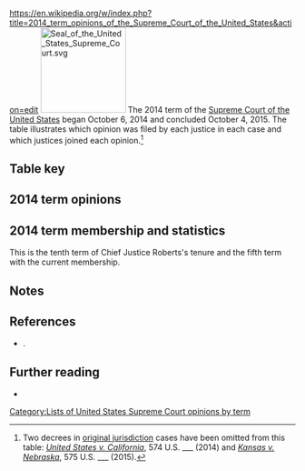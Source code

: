 https://en.wikipedia.org/w/index.php?title=2014_term_opinions_of_the_Supreme_Court_of_the_United_States&action=edit
[[Image:Seal of the United States Supreme Court.svg|150px|right]]
The 2014 term of the [[Supreme Court of the United States]] began October 6, 2014 and concluded October 4, 2015. The table illustrates which opinion was filed by each justice in each case and which justices joined each opinion.<ref>Two decrees in [[original jurisdiction]] cases have been omitted from this table: ''[[United States v. California]]'', 574 U.S. ___ (2014) and ''[[Kansas v. Nebraska]]'', 575 U.S. ___ (2015).</ref>

==Table key==

{{SCOTUStablekey}}

==2014 term opinions==
{{SCOTUS-termlist-start|Roberts|Scalia|Kennedy|Thomas|Ginsburg|Breyer|Alito|Sotomayor|Kagan}}
{{SCOTUS-termlist-entry
  |#=1
  |case=Lopez v. Smith
  |volume=574
  |page=
  |argue-date=
  |decision-date=October 6, 2014
  |justice1-opinion1=joinmajority |justice1-sortcode=J1<!--roberts-->
  |justice2-opinion1=joinmajority |justice2-sortcode=J1<!--scalia-->
  |justice3-opinion1=joinmajority |justice3-sortcode=J1<!--kennedy-->
  |justice4-opinion1=joinmajority |justice4-sortcode=J1<!--thomas-->
  |justice5-opinion1=joinmajority |justice5-sortcode=J1<!--ginsburg-->
  |justice6-opinion1=joinmajority |justice6-sortcode=J1<!--breyer-->
  |justice7-opinion1=joinmajority |justice7-sortcode=J1<!--alito-->
  |justice8-opinion1=joinmajority |justice8-sortcode=J1<!--sotomayor-->
  |justice9-opinion1=joinmajority |justice9-sortcode=J1<!--kagan-->
}}
{{SCOTUS-termlist-entry
  |#=2
  |case=Johnson v. City of Shelby
  |volume=574
  |page=
  |argue-date=
  |decision-date=November 10, 2014
  |justice1-opinion1=joinmajority |justice1-sortcode=J1<!--roberts-->
  |justice2-opinion1=joinmajority |justice2-sortcode=J1<!--scalia-->
  |justice3-opinion1=joinmajority |justice3-sortcode=J1<!--kennedy-->
  |justice4-opinion1=joinmajority |justice4-sortcode=J1<!--thomas-->
  |justice5-opinion1=joinmajority |justice5-sortcode=J1<!--ginsburg-->
  |justice6-opinion1=joinmajority |justice6-sortcode=J1<!--breyer-->
  |justice7-opinion1=joinmajority |justice7-sortcode=J1<!--alito-->
  |justice8-opinion1=joinmajority |justice8-sortcode=J1<!--sotomayor-->
  |justice9-opinion1=joinmajority |justice9-sortcode=J1<!--kagan-->
}}
{{SCOTUS-termlist-entry
  |#=3
  |case=Carroll v. Carman
  |volume=574
  |page=
  |argue-date=
  |decision-date=November 10, 2014
  |justice1-opinion1=joinmajority |justice1-sortcode=J1<!--roberts-->
  |justice2-opinion1=joinmajority |justice2-sortcode=J1<!--scalia-->
  |justice3-opinion1=joinmajority |justice3-sortcode=J1<!--kennedy-->
  |justice4-opinion1=joinmajority |justice4-sortcode=J1<!--thomas-->
  |justice5-opinion1=joinmajority |justice5-sortcode=J1<!--ginsburg-->
  |justice6-opinion1=joinmajority |justice6-sortcode=J1<!--breyer-->
  |justice7-opinion1=joinmajority |justice7-sortcode=J1<!--alito-->
  |justice8-opinion1=joinmajority |justice8-sortcode=J1<!--sotomayor-->
  |justice9-opinion1=joinmajority |justice9-sortcode=J1<!--kagan-->
}}
{{SCOTUS-termlist-entry
  |#=4
  |case=Glebe v. Frost
  |volume=574
  |page=
  |argue-date=
  |decision-date=November 17, 2014
  |justice1-opinion1=joinmajority |justice1-sortcode=J1<!--roberts-->
  |justice2-opinion1=joinmajority |justice2-sortcode=J1<!--scalia-->
  |justice3-opinion1=joinmajority |justice3-sortcode=J1<!--kennedy-->
  |justice4-opinion1=joinmajority |justice4-sortcode=J1<!--thomas-->
  |justice5-opinion1=joinmajority |justice5-sortcode=J1<!--ginsburg-->
  |justice6-opinion1=joinmajority |justice6-sortcode=J1<!--breyer-->
  |justice7-opinion1=joinmajority |justice7-sortcode=J1<!--alito-->
  |justice8-opinion1=joinmajority |justice8-sortcode=J1<!--sotomayor-->
  |justice9-opinion1=joinmajority |justice9-sortcode=J1<!--kagan-->
}}
{{SCOTUS-termlist-entry
  |#=5
  |case=Integrity Staffing Solutions, Inc. v. Busk 
  |volume=574
  |page=
  |argue-date=October 8, 2014
  |decision-date=December 9, 2014
  |justice1-opinion1=joinmajority |justice1-sortcode=J1<!--roberts-->
  |justice2-opinion1=joinmajority |justice2-sortcode=J1<!--scalia-->
  |justice3-opinion1=joinmajority |justice3-sortcode=J1<!--kennedy-->
  |justice4-opinion1=majority |justice4-sortcode=1<!--thomas-->
  |justice5-opinion1=joinmajority |justice5-sortcode=J1<!--ginsburg-->
  |justice6-opinion1=joinmajority |justice6-sortcode=J1<!--breyer-->
  |justice7-opinion1=joinmajority |justice7-sortcode=J1<!--alito-->
  |justice8-opinion1=joinmajority |justice8-opinion2=concurrence |justice8-sortcode=2J1<!--sotomayor-->
  |justice9-opinion1=joinmajority |justice9-opinion2=joinconcurrence |justice9-sortcode=J1J2<!--kagan-->
}}
{{SCOTUS-termlist-entry
  |#=6
  |case=Warger v. Shauers
  |volume=574
  |page=
  |argue-date=October 8, 2014
  |decision-date=December 9, 2014
  |justice1-opinion1=joinmajority |justice1-sortcode=J1<!--roberts-->
  |justice2-opinion1=joinmajority |justice2-sortcode=J1<!--scalia-->
  |justice3-opinion1=joinmajority |justice3-sortcode=J1<!--kennedy-->
  |justice4-opinion1=joinmajority |justice4-sortcode=J1<!--thomas-->
  |justice5-opinion1=joinmajority |justice5-sortcode=J1<!--ginsburg-->
  |justice6-opinion1=joinmajority |justice6-sortcode=J1<!--breyer-->
  |justice7-opinion1=joinmajority |justice7-sortcode=J1<!--alito-->
  |justice8-opinion1=majority |justice8-sortcode=1<!--sotomayor-->
  |justice9-opinion1=joinmajority |justice9-sortcode=J1<!--kagan-->
}}
{{SCOTUS-termlist-entry
  |#=7
  |case=Heien v. North Carolina
  |volume=574
  |page=
  |argue-date=October 6, 2014
  |decision-date=December 15, 2014
  |justice1-opinion1=majority |justice1-sortcode=1<!--roberts-->
  |justice2-opinion1=joinmajority |justice2-sortcode=J1<!--scalia-->
  |justice3-opinion1=joinmajority |justice3-sortcode=J1<!--kennedy-->
  |justice4-opinion1=joinmajority |justice4-sortcode=J1<!--thomas-->
  |justice5-opinion1=joinmajority |justice5-opinion2=joinconcurrence |justice5-sortcode=J1J2<!--ginsburg-->
  |justice6-opinion1=joinmajority |justice6-sortcode=J1<!--breyer-->
  |justice7-opinion1=joinmajority |justice7-sortcode=J1<!--alito-->
  |justice8-opinion1=dissent |justice8-sortcode=4<!--sotomayor-->
  |justice9-opinion1=joinmajority |justice9-opinion2=concurrence |justice9-sortcode=2J1<!--kagan-->
}}
{{SCOTUS-termlist-entry
  |#=8
  |case=Dart Cherokee Basin Operating Co. v. Owens
  |volume=574
  |page=
  |argue-date=October 7, 2014
  |decision-date=December 15, 2014
  |justice1-opinion1=joinmajority |justice1-sortcode=J1<!--roberts-->
  |justice2-opinion1=dissent1 |justice2-sortcode=4<!--scalia-->
  |justice3-opinion1=joindissent1 |justice3-sortcode=J4<!--kennedy-->
  |justice4-opinion1=partjoindissent1 |justice4-opinion2=dissent2 |justice4-sortcode=4J4<!--thomas-->
  |justice5-opinion1=majority |justice5-sortcode=1<!--ginsburg-->
  |justice6-opinion1=joinmajority |justice6-sortcode=J1<!--breyer-->
  |justice7-opinion1=joinmajority |justice7-sortcode=J1<!--alito-->
  |justice8-opinion1=joinmajority |justice8-sortcode=J1<!--sotomayor-->
  |justice9-opinion1=joindissent1 |justice9-sortcode=J4<!--kagan-->
}}
{{SCOTUS-termlist-entry
  |#=9
  |case=Jesinoski v. Countrywide Home Loans, Inc.
  |volume=574
  |page=
  |argue-date=November 4, 2014
  |decision-date=January 13, 2015
  |justice1-opinion1=joinmajority |justice1-sortcode=J1<!--roberts-->
  |justice2-opinion1=majority |justice2-sortcode=1<!--scalia-->
  |justice3-opinion1=joinmajority |justice3-sortcode=J1<!--kennedy-->
  |justice4-opinion1=joinmajority |justice4-sortcode=J1<!--thomas-->
  |justice5-opinion1=joinmajority |justice5-sortcode=J1<!--ginsburg-->
  |justice6-opinion1=joinmajority |justice6-sortcode=J1<!--breyer-->
  |justice7-opinion1=joinmajority |justice7-sortcode=J1<!--alito-->
  |justice8-opinion1=joinmajority |justice8-sortcode=J1<!--sotomayor-->
  |justice9-opinion1=joinmajority |justice9-sortcode=J1<!--kagan-->
}}
{{SCOTUS-termlist-entry
  |#=10
  |case=Whitfield v. United States
  |volume=574
  |page=
  |argue-date=December 2, 2014
  |decision-date=January 13, 2015
  |justice1-opinion1=joinmajority |justice1-sortcode=J1<!--roberts-->
  |justice2-opinion1=majority |justice2-sortcode=1<!--scalia-->
  |justice3-opinion1=joinmajority |justice3-sortcode=J1<!--kennedy-->
  |justice4-opinion1=joinmajority |justice4-sortcode=J1<!--thomas-->
  |justice5-opinion1=joinmajority |justice5-sortcode=J1<!--ginsburg-->
  |justice6-opinion1=joinmajority |justice6-sortcode=J1<!--breyer-->
  |justice7-opinion1=joinmajority |justice7-sortcode=J1<!--alito-->
  |justice8-opinion1=joinmajority |justice8-sortcode=J1<!--sotomayor-->
  |justice9-opinion1=joinmajority |justice9-sortcode=J1<!--kagan-->
}}
{{SCOTUS-termlist-entry
  |#=11
  |case=Jennings v. Stephens
  |volume=574
  |page=
  |argue-date=October 15, 2014
  |decision-date=January 14, 2015
  |justice1-opinion1=joinmajority |justice1-sortcode=J1<!--roberts-->
  |justice2-opinion1=majority |justice2-sortcode=1<!--scalia-->
  |justice3-opinion1=joindissent |justice3-sortcode=J4<!--kennedy-->
  |justice4-opinion1=dissent |justice4-sortcode=4<!--thomas-->
  |justice5-opinion1=joinmajority |justice5-sortcode=J1<!--ginsburg-->
  |justice6-opinion1=joinmajority |justice6-sortcode=J1<!--breyer-->
  |justice7-opinion1=joindissent |justice7-sortcode=J4<!--alito-->
  |justice8-opinion1=joinmajority |justice8-sortcode=J1<!--sotomayor-->
  |justice9-opinion1=joinmajority |justice9-sortcode=J1<!--kagan-->
}}
{{SCOTUS-termlist-entry
  |#=12
  |case=T-Mobile South, LLC v. City of Roswell
  |volume=574
  |page=
  |argue-date=November 10, 2014
  |decision-date=January 14, 2015
  |justice1-opinion1=dissent1 |justice1-sortcode=4<!--roberts-->
  |justice2-opinion1=joinmajority |justice2-sortcode=J1<!--scalia-->
  |justice3-opinion1=joinmajority |justice3-sortcode=J1<!--kennedy-->
  |justice4-opinion1=partjoindissent1 |justice4-opinion2=dissent2 |justice4-sortcode=4J4<!--thomas-->
  |justice5-opinion1=joindissent1 |justice5-sortcode=J4<!--ginsburg-->
  |justice6-opinion1=joinmajority |justice6-sortcode=J1<!--breyer-->
  |justice7-opinion1=joinmajority |justice7-opinion2=concurrence |justice7-sortcode=2J1<!--alito-->
  |justice8-opinion1=majority |justice8-sortcode=1<!--sotomayor-->
  |justice9-opinion1=joinmajority |justice9-sortcode=J1<!--kagan-->
}}
{{SCOTUS-termlist-entry
  |#=13
  |case=Teva Pharmaceuticals USA, Inc. v. Sandoz, Inc.
  |volume=574
  |page=
  |argue-date=October 15, 2014
  |decision-date=January 20, 2015
  |justice1-opinion1=joinmajority |justice1-sortcode=J1<!--roberts-->
  |justice2-opinion1=joinmajority |justice2-sortcode=J1<!--scalia-->
  |justice3-opinion1=joinmajority |justice3-sortcode=J1<!--kennedy-->
  |justice4-opinion1=dissent |justice4-sortcode=4<!--thomas-->
  |justice5-opinion1=joinmajority |justice5-sortcode=J1<!--ginsburg-->
  |justice6-opinion1=majority |justice6-sortcode=1<!--breyer-->
  |justice7-opinion1=joindissent |justice7-sortcode=J4<!--alito-->
  |justice8-opinion1=joinmajority |justice8-sortcode=J1<!--sotomayor-->
  |justice9-opinion1=joinmajority |justice9-sortcode=J1<!--kagan-->
}}
{{SCOTUS-termlist-entry
  |#=14
  |case=Holt v. Hobbs
  |volume=574
  |page=
  |argue-date=October 7, 2014
  |decision-date=January 20, 2015
  |justice1-opinion1=joinmajority |justice1-sortcode=J1<!--roberts-->
  |justice2-opinion1=joinmajority |justice2-sortcode=J1<!--scalia-->
  |justice3-opinion1=joinmajority |justice3-sortcode=J1<!--kennedy-->
  |justice4-opinion1=joinmajority |justice4-sortcode=J1<!--thomas-->
  |justice5-opinion1=joinmajority |justice5-opinion2=concurrence1 |justice5-sortcode=2J1<!--ginsburg-->
  |justice6-opinion1=joinmajority |justice6-sortcode=J1<!--breyer-->
  |justice7-opinion1=majority |justice7-sortcode=1<!--alito-->
  |justice8-opinion1=joinmajority |justice8-opinion2=joinconcurrence1 |justice8-opinion3=concurrence2 |justice8-sortcode=2J1J2<!--sotomayor-->
  |justice9-opinion1=joinmajority |justice9-sortcode=J1<!--kagan-->
}}
{{SCOTUS-termlist-entry
  |#=15
  |case=Christeson v. Roper
  |volume=574
  |page=
  |argue-date=
  |decision-date=January 20, 2015
  |justice1-opinion1=joinmajority |justice1-sortcode=J1<!--roberts-->
  |justice2-opinion1=joinmajority |justice2-sortcode=J1<!--scalia-->
  |justice3-opinion1=joinmajority |justice3-sortcode=J1<!--kennedy-->
  |justice4-opinion1=joindissent |justice4-sortcode=J4<!--thomas-->
  |justice5-opinion1=joinmajority |justice5-sortcode=J1<!--ginsburg-->
  |justice6-opinion1=joinmajority |justice6-sortcode=J1<!--breyer-->
  |justice7-opinion1=dissent |justice7-sortcode=4<!--alito-->
  |justice8-opinion1=joinmajority |justice8-sortcode=J1<!--sotomayor-->
  |justice9-opinion1=joinmajority |justice9-sortcode=J1<!--kagan-->
}}
{{SCOTUS-termlist-entry
  |#=16
  |case=Department of Homeland Security v. MacLean
  |volume=574
  |page=
  |argue-date=November 4, 2014
  |decision-date=January 21, 2015
  |justice1-opinion1=majority |justice1-sortcode=1<!--roberts-->
  |justice2-opinion1=joinmajority |justice2-sortcode=J1<!--scalia-->
  |justice3-opinion1=joindissent |justice3-sortcode=J4<!--kennedy-->
  |justice4-opinion1=joinmajority |justice4-sortcode=J1<!--thomas-->
  |justice5-opinion1=joinmajority |justice5-sortcode=J1<!--ginsburg-->
  |justice6-opinion1=joinmajority |justice6-sortcode=J1<!--breyer-->
  |justice7-opinion1=joinmajority |justice7-sortcode=J1<!--alito-->
  |justice8-opinion1=dissent |justice8-sortcode=4<!--sotomayor-->
  |justice9-opinion1=joinmajority |justice9-sortcode=J1<!--kagan-->
}}
{{SCOTUS-termlist-entry
  |#=17
  |case=Gelboim v. Bank of America Corp.
  |volume=574
  |page=
  |argue-date=December 9, 2014
  |decision-date=January 21, 2015
  |justice1-opinion1=joinmajority |justice1-sortcode=J1<!--roberts-->
  |justice2-opinion1=joinmajority |justice2-sortcode=J1<!--scalia-->
  |justice3-opinion1=joinmajority |justice3-sortcode=J1<!--kennedy-->
  |justice4-opinion1=joinmajority |justice4-sortcode=J1<!--thomas-->
  |justice5-opinion1=majority |justice5-sortcode=1<!--ginsburg-->
  |justice6-opinion1=joinmajority |justice6-sortcode=J1<!--breyer-->
  |justice7-opinion1=joinmajority |justice7-sortcode=J1<!--alito-->
  |justice8-opinion1=joinmajority |justice8-sortcode=J1<!--sotomayor-->
  |justice9-opinion1=joinmajority |justice9-sortcode=J1<!--kagan-->
}}
{{SCOTUS-termlist-entry
  |#=18
  |case=Hana Financial, Inc. v. Hana Bank
  |volume=574
  |page=
  |argue-date=December 3, 2014
  |decision-date=January 21, 2015
  |justice1-opinion1=joinmajority |justice1-sortcode=J1<!--roberts-->
  |justice2-opinion1=joinmajority |justice2-sortcode=J1<!--scalia-->
  |justice3-opinion1=joinmajority |justice3-sortcode=J1<!--kennedy-->
  |justice4-opinion1=joinmajority |justice4-sortcode=J1<!--thomas-->
  |justice5-opinion1=joinmajority |justice5-sortcode=J1<!--ginsburg-->
  |justice6-opinion1=joinmajority |justice6-sortcode=J1<!--breyer-->
  |justice7-opinion1=joinmajority |justice7-sortcode=J1<!--alito-->
  |justice8-opinion1=majority |justice8-sortcode=1<!--sotomayor-->
  |justice9-opinion1=joinmajority |justice9-sortcode=J1<!--kagan-->
}}
{{SCOTUS-termlist-entry
  |#=19
  |case=M&G Polymers USA, LLC v. Tackett
  |volume=574
  |page=
  |argue-date=November 10, 2014
  |decision-date=January 26, 2015
  |justice1-opinion1=joinmajority |justice1-sortcode=J1<!--roberts-->
  |justice2-opinion1=joinmajority |justice2-sortcode=J1<!--scalia-->
  |justice3-opinion1=joinmajority |justice3-sortcode=J1<!--kennedy-->
  |justice4-opinion1=majority |justice4-sortcode=1<!--thomas-->
  |justice5-opinion1=joinmajority |justice5-opinion2=concurrence |justice5-sortcode=2J1<!--ginsburg-->
  |justice6-opinion1=joinmajority |justice6-opinion2=joinconcurrence |justice6-sortcode=J1J2<!--breyer-->
  |justice7-opinion1=joinmajority |justice7-sortcode=J1<!--alito-->
  |justice8-opinion1=joinmajority |justice8-opinion2=joinconcurrence |justice8-sortcode=J1J2<!--sotomayor-->
  |justice9-opinion1=joinmajority |justice9-opinion2=joinconcurrence |justice9-sortcode=J1J2<!--kagan-->
}}
{{SCOTUS-termlist-entry
  |#=20
  |case=Kansas v. Nebraska
  |volume=574
  |page=
  |argue-date=October 14, 2014
  |decision-date=February 24, 2015
  |justice1-opinion1=partjoinmajority |justice1-opinion2=concurrencedissent1 |justice1-opinion3=partjoinconcurrencedissent3 |justice1-sortcode=3J1XJ3X<!--roberts-->
  |justice2-opinion1=concurrencedissent2 |justice2-opinion2=joinconcurrencedissent3 |justice2-sortcode=3J3<!--scalia-->
  |justice3-opinion1=joinmajority |justice3-sortcode=J1<!--kennedy-->
  |justice4-opinion1=concurrencedissent3 |justice4-sortcode=3<!--thomas-->
  |justice5-opinion1=joinmajority |justice5-sortcode=J1<!--ginsburg-->
  |justice6-opinion1=joinmajority |justice6-sortcode=J1<!--breyer-->
  |justice7-opinion1=joinconcurrencedissent3 |justice7-sortcode=J3<!--alito-->
  |justice8-opinion1=joinmajority |justice8-sortcode=J1<!--sotomayor-->
  |justice9-opinion1=majority |justice9-sortcode=1<!--kagan-->
}}
{{SCOTUS-termlist-entry
  |#=21
  |case=North Carolina Bd. of Dental Examiners v. FTC
  |volume=574
  |page=
  |argue-date=October 14, 2014
  |decision-date=February 25, 2015
  |justice1-opinion1=joinmajority |justice1-sortcode=J1<!--roberts-->
  |justice2-opinion1=joindissent |justice2-sortcode=J4<!--scalia-->
  |justice3-opinion1=majority |justice3-sortcode=1<!--kennedy-->
  |justice4-opinion1=joindissent |justice4-sortcode=J4<!--thomas-->
  |justice5-opinion1=joinmajority |justice5-sortcode=J1<!--ginsburg-->
  |justice6-opinion1=joinmajority |justice6-sortcode=J1<!--breyer-->
  |justice7-opinion1=dissent |justice7-sortcode=4<!--alito-->
  |justice8-opinion1=joinmajority |justice8-sortcode=J1<!--sotomayor-->
  |justice9-opinion1=joinmajority |justice9-sortcode=J1<!--kagan-->
}}
{{SCOTUS-termlist-entry
  |#=22
  |case-article=Yates v. United States (2015)
  |case-display=Yates v. United States
  |volume=574
  |page=
  |argue-date=November 5, 2014
  |decision-date=February 25, 2015
  |justice1-opinion1=joinmajority |justice1-sortcode=J1<!--roberts-->
  |justice2-opinion1=joindissent |justice2-sortcode=J4<!--scalia-->
  |justice3-opinion1=joindissent |justice3-sortcode=J4<!--kennedy-->
  |justice4-opinion1=joindissent |justice4-sortcode=J4<!--thomas-->
  |justice5-opinion1=plurality |justice5-sortcode=1<!--ginsburg-->
  |justice6-opinion1=joinmajority |justice6-sortcode=J1<!--breyer-->
  |justice7-opinion1=concurrence |justice7-sortcode=2<!--alito-->
  |justice8-opinion1=joinmajority |justice8-sortcode=J1<!--sotomayor-->
  |justice9-opinion1=dissent |justice9-sortcode=4<!--kagan-->
}}
{{SCOTUS-termlist-entry
  |#=23
  |case=Direct Marketing Assn. v. Brohl
  |volume=575
  |page=
  |argue-date=December 8, 2014
  |decision-date=March 3, 2015
  |justice1-opinion1=joinmajority |justice1-sortcode=J1<!--roberts-->
  |justice2-opinion1=joinmajority |justice2-sortcode=J1<!--scalia-->
  |justice3-opinion1=joinmajority |justice3-opinion2=concurrence1 |justice3-sortcode=2J1<!--kennedy-->
  |justice4-opinion1=majority |justice4-sortcode=1<!--thomas-->
  |justice5-opinion1=joinmajority |justice5-opinion2=concurrence2 |justice5-sortcode=2J1<!--ginsburg-->
  |justice6-opinion1=joinmajority |justice6-opinion2=joinconcurrence2 |justice6-sortcode=J1J2<!--breyer-->
  |justice7-opinion1=joinmajority |justice7-sortcode=J1<!--alito-->
  |justice8-opinion1=joinmajority |justice8-opinion2=partjoinconcurrence2 |justice8-sortcode=J1J2X<!--sotomayor-->
  |justice9-opinion1=joinmajority |justice9-sortcode=J1<!--kagan-->
}}
{{SCOTUS-termlist-entry
  |#=24
  |case=Alabama Dept. of Revenue v. CSX Transp., Inc.
  |volume=575
  |page=
  |argue-date=December 9, 2014
  |decision-date=March 4, 2015
  |justice1-opinion1=joinmajority |justice1-sortcode=J1<!--roberts-->
  |justice2-opinion1=majority |justice2-sortcode=1<!--scalia-->
  |justice3-opinion1=joinmajority |justice3-sortcode=J1<!--kennedy-->
  |justice4-opinion1=dissent |justice4-sortcode=4<!--thomas-->
  |justice5-opinion1=joindissent |justice5-sortcode=J4<!--ginsburg-->
  |justice6-opinion1=joinmajority |justice6-sortcode=J1<!--breyer-->
  |justice7-opinion1=joinmajority |justice7-sortcode=J1<!--alito-->
  |justice8-opinion1=joinmajority |justice8-sortcode=J1<!--sotomayor-->
  |justice9-opinion1=joinmajority |justice9-sortcode=J1<!--kagan-->
}}
{{SCOTUS-termlist-entry
  |#=25
  |case-article=Department of Transportation v. Association of American Railroads
  |case-display=Dept. of Transportation v. Assoc. of American Railroads
  |volume=575
  |page=
  |argue-date=December 8, 2014
  |decision-date=March 9, 2015
  |justice1-opinion1=joinmajority |justice1-sortcode=J1<!--roberts-->
  |justice2-opinion1=joinmajority |justice2-sortcode=J1<!--scalia-->
  |justice3-opinion1=majority |justice3-sortcode=1<!--kennedy-->
  |justice4-opinion1=concurrence1 |justice4-sortcode=2<!--thomas-->
  |justice5-opinion1=joinmajority |justice5-sortcode=J1<!--ginsburg-->
  |justice6-opinion1=joinmajority |justice6-sortcode=J1<!--breyer-->
  |justice7-opinion1=joinmajority |justice7-opinion2=concurrence2 |justice7-sortcode=2J1<!--alito-->
  |justice8-opinion1=joinmajority |justice8-sortcode=J1<!--sotomayor-->
  |justice9-opinion1=joinmajority |justice9-sortcode=J1<!--kagan-->
}}
{{SCOTUS-termlist-entry
  |#=26
  |case=Perez v. Mortgage Bankers Assn.
  |volume=575
  |page=
  |argue-date=December 1, 2014
  |decision-date=March 9, 2015
  |justice1-opinion1=joinmajority |justice1-sortcode=J1<!--roberts-->
  |justice2-opinion1=concurrence1 |justice2-sortcode=2<!--scalia-->
  |justice3-opinion1=joinmajority |justice3-sortcode=J1<!--kennedy-->
  |justice4-opinion1=concurrence2 |justice4-sortcode=2<!--thomas-->
  |justice5-opinion1=joinmajority |justice5-sortcode=J1<!--ginsburg-->
  |justice6-opinion1=joinmajority |justice6-sortcode=J1<!--breyer-->
  |justice7-opinion1=partjoinmajority |justice7-opinion2=concurrence3 |justice7-sortcode=2J1X<!--alito-->
  |justice8-opinion1=majority |justice8-sortcode=1<!--sotomayor-->
  |justice9-opinion1=joinmajority |justice9-sortcode=J1<!--kagan-->
}}
{{SCOTUS-termlist-entry
  |#=27
  |case=B&B Hardware, Inc. v. Hargis Industries, Inc.
  |volume=575
  |page=
  |argue-date=December 2, 2014
  |decision-date=March 24, 2015
  |justice1-opinion1=joinmajority |justice1-sortcode=J1<!--roberts-->
  |justice2-opinion1=joindissent |justice2-sortcode=J4<!--scalia-->
  |justice3-opinion1=joinmajority |justice3-sortcode=J1<!--kennedy-->
  |justice4-opinion1=dissent |justice4-sortcode=4<!--thomas-->
  |justice5-opinion1=joinmajority |justice5-opinion2=concurrence |justice5-sortcode=2J1<!--ginsburg-->
  |justice6-opinion1=joinmajority |justice6-sortcode=J1<!--breyer-->
  |justice7-opinion1=majority |justice7-sortcode=1<!--alito-->
  |justice8-opinion1=joinmajority |justice8-sortcode=J1<!--sotomayor-->
  |justice9-opinion1=joinmajority |justice9-sortcode=J1<!--kagan-->
}}
{{SCOTUS-termlist-entry
  |#=28
  |case-article=Omnicare, Inc. v. Laborers Dist. Council Constr. Industry Pension Fund
  |case-display=Omnicare v. Laborers Dist. Council Const. Ind. Pension Fund
  |volume=575
  |page=
  |argue-date=November 3, 2014
  |decision-date=March 24, 2015
  |justice1-opinion1=joinmajority |justice1-sortcode=J1<!--roberts-->
  |justice2-opinion1=concurrence1 |justice2-sortcode=2<!--scalia-->
  |justice3-opinion1=joinmajority |justice3-sortcode=J1<!--kennedy-->
  |justice4-opinion1=concurrence2 |justice4-sortcode=2<!--thomas-->
  |justice5-opinion1=joinmajority |justice5-sortcode=J1<!--ginsburg-->
  |justice6-opinion1=joinmajority |justice6-sortcode=J1<!--breyer-->
  |justice7-opinion1=joinmajority |justice7-sortcode=J1<!--alito-->
  |justice8-opinion1=joinmajority |justice8-sortcode=J1<!--sotomayor-->
  |justice9-opinion1=majority |justice9-sortcode=1<!--kagan-->
}}
{{SCOTUS-termlist-entry
  |#=29
  |case=Young v. United Parcel Service, Inc.
  |volume=575
  |page=
  |argue-date=December 3, 2014
  |decision-date=March 25, 2015
  |justice1-opinion1=joinmajority |justice1-sortcode=J1<!--roberts-->
  |justice2-opinion1=dissent1 |justice2-sortcode=4<!--scalia-->
  |justice3-opinion1=joindissent1 |justice3-opinion2=dissent2 |justice3-sortcode=4J4<!--kennedy-->
  |justice4-opinion1=joindissent1 |justice4-sortcode=J4<!--thomas-->
  |justice5-opinion1=joinmajority |justice5-sortcode=J1<!--ginsburg-->
  |justice6-opinion1=majority |justice6-sortcode=1<!--breyer-->
  |justice7-opinion1=concurrence |justice7-sortcode=2<!--alito-->
  |justice8-opinion1=joinmajority |justice8-sortcode=J1<!--sotomayor-->
  |justice9-opinion1=joinmajority |justice9-sortcode=J1<!--kagan-->
}}
{{SCOTUS-termlist-entry
  |#=30
  |case=Alabama Legislative Black Caucus v. Alabama
  |volume=575
  |page=
  |argue-date=November 12, 2014
  |decision-date=March 25, 2015
  |justice1-opinion1=joindissent1 |justice1-sortcode=J4<!--roberts-->
  |justice2-opinion1=dissent1 |justice2-sortcode=4<!--scalia-->
  |justice3-opinion1=joinmajority |justice3-sortcode=J1<!--kennedy-->
  |justice4-opinion1=joindissent1 |justice4-opinion2=dissent2 |justice4-sortcode=4J4<!--thomas-->
  |justice5-opinion1=joinmajority |justice5-sortcode=J1<!--ginsburg-->
  |justice6-opinion1=majority |justice6-sortcode=1<!--breyer-->
  |justice7-opinion1=joindissent1 |justice7-sortcode=J4<!--alito-->
  |justice8-opinion1=joinmajority |justice8-sortcode=J1<!--sotomayor-->
  |justice9-opinion1=joinmajority |justice9-sortcode=J1<!--kagan-->
}}
{{SCOTUS-termlist-entry
  |#=31
  |case=Grady v. North Carolina
  |volume=575
  |page=
  |argue-date=
  |decision-date=March 30, 2015
  |justice1-opinion1=joinmajority |justice1-sortcode=J1<!--roberts-->
  |justice2-opinion1=joinmajority |justice2-sortcode=J1<!--scalia-->
  |justice3-opinion1=joinmajority |justice3-sortcode=J1<!--kennedy-->
  |justice4-opinion1=joinmajority |justice4-sortcode=J1<!--thomas-->
  |justice5-opinion1=joinmajority |justice5-sortcode=J1<!--ginsburg-->
  |justice6-opinion1=joinmajority |justice6-sortcode=J1<!--breyer-->
  |justice7-opinion1=joinmajority |justice7-sortcode=J1<!--alito-->
  |justice8-opinion1=joinmajority |justice8-sortcode=J1<!--sotomayor-->
  |justice9-opinion1=joinmajority |justice9-sortcode=J1<!--kagan-->
}}
{{SCOTUS-termlist-entry
  |#=32
  |case=Woods v. Donald
  |volume=575
  |page=
  |argue-date=
  |decision-date=March 30, 2015
  |justice1-opinion1=joinmajority |justice1-sortcode=J1<!--roberts-->
  |justice2-opinion1=joinmajority |justice2-sortcode=J1<!--scalia-->
  |justice3-opinion1=joinmajority |justice3-sortcode=J1<!--kennedy-->
  |justice4-opinion1=joinmajority |justice4-sortcode=J1<!--thomas-->
  |justice5-opinion1=joinmajority |justice5-sortcode=J1<!--ginsburg-->
  |justice6-opinion1=joinmajority |justice6-sortcode=J1<!--breyer-->
  |justice7-opinion1=joinmajority |justice7-sortcode=J1<!--alito-->
  |justice8-opinion1=joinmajority |justice8-sortcode=J1<!--sotomayor-->
  |justice9-opinion1=joinmajority |justice9-sortcode=J1<!--kagan-->
}}
{{SCOTUS-termlist-entry
  |#=33
  |case=Armstrong v. Exceptional Child Center, Inc.
  |volume=575
  |page=
  |argue-date=January 20, 2015
  |decision-date=March 31, 2015
  |justice1-opinion1=joinmajority |justice1-sortcode=J1<!--roberts-->
  |justice2-opinion1=plurality |justice2-sortcode=1X<!--scalia-->
  |justice3-opinion1=joindissent |justice3-sortcode=J4<!--kennedy-->
  |justice4-opinion1=joinmajority |justice4-sortcode=J1<!--thomas-->
  |justice5-opinion1=joindissent |justice5-sortcode=J4<!--ginsburg-->
  |justice6-opinion1=partjoinmajority |justice6-opinion2=concurrence |justice6-sortcode=2J1X<!--breyer-->
  |justice7-opinion1=joinmajority |justice7-sortcode=J1<!--alito-->
  |justice8-opinion1=dissent |justice8-sortcode=4<!--sotomayor-->
  |justice9-opinion1=joindissent |justice9-sortcode=J4<!--kagan-->
}}
{{SCOTUS-termlist-entry
  |#=34
  |case=Rodriguez v. United States
  |volume=575
  |page=
  |argue-date=January 21, 2015
  |decision-date=April 21, 2015
  |justice1-opinion1=joinmajority |justice1-sortcode=J1<!--roberts-->
  |justice2-opinion1=joinmajority |justice2-sortcode=J1<!--scalia-->
  |justice3-opinion1=dissent1 |justice3-opinion2=partjoindissent2 |justice3-sortcode=4J4X<!--kennedy-->
  |justice4-opinion1=dissent2 |justice4-sortcode=4<!--thomas-->
  |justice5-opinion1=majority |justice5-sortcode=1<!--ginsburg-->
  |justice6-opinion1=joinmajority |justice6-sortcode=J1<!--breyer-->
  |justice7-opinion1=joindissent2 |justice7-opinion2=dissent3 |justice7-sortcode=4J4<!--alito-->
  |justice8-opinion1=joinmajority |justice8-sortcode=J1<!--sotomayor-->
  |justice9-opinion1=joinmajority |justice9-sortcode=J1<!--kagan-->
}}
{{SCOTUS-termlist-entry
  |#=35
  |case=Oneok, Inc. v. Learjet, Inc.
  |volume=575
  |page=
  |argue-date=January 12, 2015
  |decision-date=April 21, 2015
  |justice1-opinion1=joindissent |justice1-sortcode=J4<!--roberts-->
  |justice2-opinion1=dissent |justice2-sortcode=4<!--scalia-->
  |justice3-opinion1=joinmajority |justice3-sortcode=J1<!--kennedy-->
  |justice4-opinion1=partjoinmajority |justice4-opinion2=concurrence |justice4-sortcode=2J1X<!--thomas-->
  |justice5-opinion1=joinmajority |justice5-sortcode=J1<!--ginsburg-->
  |justice6-opinion1=majority |justice6-sortcode=1<!--breyer-->
  |justice7-opinion1=joinmajority |justice7-sortcode=J1<!--alito-->
  |justice8-opinion1=joinmajority |justice8-sortcode=J1<!--sotomayor-->
  |justice9-opinion1=joinmajority |justice9-sortcode=J1<!--kagan-->
}}
{{SCOTUS-termlist-entry
  |#=36
  |case=United States v. Kwai Fun Wong
  |volume=575
  |page=
  |argue-date=December 10, 2014
  |decision-date=April 22, 2015
  |justice1-opinion1=joindissent |justice1-sortcode=J4<!--roberts-->
  |justice2-opinion1=joindissent |justice2-sortcode=J4<!--scalia-->
  |justice3-opinion1=joinmajority |justice3-sortcode=J1<!--kennedy-->
  |justice4-opinion1=joindissent |justice4-sortcode=J4<!--thomas-->
  |justice5-opinion1=joinmajority |justice5-sortcode=J1<!--ginsburg-->
  |justice6-opinion1=joinmajority |justice6-sortcode=J1<!--breyer-->
  |justice7-opinion1=dissent |justice7-sortcode=4<!--alito-->
  |justice8-opinion1=joinmajority |justice8-sortcode=J1<!--sotomayor-->
  |justice9-opinion1=majority |justice9-sortcode=1<!--kagan-->
}}
{{SCOTUS-termlist-entry
  |#=37
  |case=Williams-Yulee v. Florida Bar
  |volume=575
  |page=
  |argue-date=January 20, 2015
  |decision-date=April 29, 2015
  |justice1-opinion1=plurality |justice1-sortcode=1X<!--roberts-->
  |justice2-opinion1=dissent1 |justice2-sortcode=4<!--scalia-->
  |justice3-opinion1=dissent2 |justice3-sortcode=4<!--kennedy-->
  |justice4-opinion1=joindissent1 |justice4-sortcode=J4<!--thomas-->
  |justice5-opinion1=partjoinmajority |justice5-opinion2=concurrence1 |justice5-sortcode=2J1X<!--ginsburg-->
  |justice6-opinion1=joinmajority |justice6-opinion2=partjoinconcurrence1 |justice6-opinion3=concurrence2 |justice6-sortcode=2J1J2X<!--breyer-->
  |justice7-opinion1=dissent3 |justice7-sortcode=4<!--alito-->
  |justice8-opinion1=joinmajority |justice8-sortcode=J1<!--sotomayor-->
  |justice9-opinion1=joinmajority |justice9-sortcode=J1<!--kagan-->
}}
{{SCOTUS-termlist-entry
  |#=38
  |case=Mach Mining, LLC v. EEOC
  |volume=575
  |page=
  |argue-date=January 13, 2015
  |decision-date=April 29, 2015
  |justice1-opinion1=joinmajority |justice1-sortcode=J1<!--roberts-->
  |justice2-opinion1=joinmajority |justice2-sortcode=J1<!--scalia-->
  |justice3-opinion1=joinmajority |justice3-sortcode=J1<!--kennedy-->
  |justice4-opinion1=joinmajority |justice4-sortcode=J1<!--thomas-->
  |justice5-opinion1=joinmajority |justice5-sortcode=J1<!--ginsburg-->
  |justice6-opinion1=joinmajority |justice6-sortcode=J1<!--breyer-->
  |justice7-opinion1=joinmajority |justice7-sortcode=J1<!--alito-->
  |justice8-opinion1=joinmajority |justice8-sortcode=J1<!--sotomayor-->
  |justice9-opinion1=majority |justice9-sortcode=1<!--kagan-->
}}
{{SCOTUS-termlist-entry
  |#=39
  |case=Bullard v. Blue Hills Bank
  |volume=575
  |page=
  |argue-date=April 1, 2015
  |decision-date=May 4, 2015
  |justice1-opinion1=majority |justice1-sortcode=1<!--roberts-->
  |justice2-opinion1=joinmajority |justice2-sortcode=J1<!--scalia-->
  |justice3-opinion1=joinmajority |justice3-sortcode=J1<!--kennedy-->
  |justice4-opinion1=joinmajority |justice4-sortcode=J1<!--thomas-->
  |justice5-opinion1=joinmajority |justice5-sortcode=J1<!--ginsburg-->
  |justice6-opinion1=joinmajority |justice6-sortcode=J1<!--breyer-->
  |justice7-opinion1=joinmajority |justice7-sortcode=J1<!--alito-->
  |justice8-opinion1=joinmajority |justice8-sortcode=J1<!--sotomayor-->
  |justice9-opinion1=joinmajority |justice9-sortcode=J1<!--kagan-->
}}
{{SCOTUS-termlist-entry
  |#=40
  |case=Harris v. Viegelahn
  |volume=575
  |page=
  |argue-date=April 1, 2015
  |decision-date=May 18, 2015
  |justice1-opinion1=joinmajority |justice1-sortcode=J1<!--roberts-->
  |justice2-opinion1=joinmajority |justice2-sortcode=J1<!--scalia-->
  |justice3-opinion1=joinmajority |justice3-sortcode=J1<!--kennedy-->
  |justice4-opinion1=joinmajority |justice4-sortcode=J1<!--thomas-->
  |justice5-opinion1=majority |justice5-sortcode=1<!--ginsburg-->
  |justice6-opinion1=joinmajority |justice6-sortcode=J1<!--breyer-->
  |justice7-opinion1=joinmajority |justice7-sortcode=J1<!--alito-->
  |justice8-opinion1=joinmajority |justice8-sortcode=J1<!--sotomayor-->
  |justice9-opinion1=joinmajority |justice9-sortcode=J1<!--kagan-->
}}
{{SCOTUS-termlist-entry
  |#=41
  |case=Tibble v. Edison Int'l
  |volume=575
  |page=
  |argue-date=February 24, 2015
  |decision-date=May 18, 2015
  |justice1-opinion1=joinmajority |justice1-sortcode=J1<!--roberts-->
  |justice2-opinion1=joinmajority |justice2-sortcode=J1<!--scalia-->
  |justice3-opinion1=joinmajority |justice3-sortcode=J1<!--kennedy-->
  |justice4-opinion1=joinmajority |justice4-sortcode=J1<!--thomas-->
  |justice5-opinion1=joinmajority |justice5-sortcode=J1<!--ginsburg-->
  |justice6-opinion1=majority |justice6-sortcode=1<!--breyer-->
  |justice7-opinion1=joinmajority |justice7-sortcode=J1<!--alito-->
  |justice8-opinion1=joinmajority |justice8-sortcode=J1<!--sotomayor-->
  |justice9-opinion1=joinmajority |justice9-sortcode=J1<!--kagan-->
}}
{{SCOTUS-termlist-entry
  |#=42
  |case=Coleman v. Tollefson
  |volume=575
  |page=
  |argue-date=February 23, 2015
  |decision-date=May 18, 2015
  |justice1-opinion1=joinmajority |justice1-sortcode=J1<!--roberts-->
  |justice2-opinion1=joinmajority |justice2-sortcode=J1<!--scalia-->
  |justice3-opinion1=joinmajority |justice3-sortcode=J1<!--kennedy-->
  |justice4-opinion1=joinmajority |justice4-sortcode=J1<!--thomas-->
  |justice5-opinion1=joinmajority |justice5-sortcode=J1<!--ginsburg-->
  |justice6-opinion1=majority |justice6-sortcode=1<!--breyer-->
  |justice7-opinion1=joinmajority |justice7-sortcode=J1<!--alito-->
  |justice8-opinion1=joinmajority |justice8-sortcode=J1<!--sotomayor-->
  |justice9-opinion1=joinmajority |justice9-sortcode=J1<!--kagan-->
}}
{{SCOTUS-termlist-entry
  |#=43
  |case=Comptroller of Treasury of Md. v. Wynne
  |volume=575
  |page=
  |argue-date=November 12, 2014
  |decision-date=May 18, 2015
  |justice1-opinion1=joinmajority |justice1-sortcode=J1<!--roberts-->
  |justice2-opinion1=dissent1 |justice2-opinion2=partjoindissent2 |justice2-opinion3=joindissent3 |justice2-sortcode=4J4J4X<!--scalia-->
  |justice3-opinion1=joinmajority |justice3-sortcode=J1<!--kennedy-->
  |justice4-opinion1=partjoindissent1 |justice4-opinion2=dissent2 |justice4-sortcode=4J4<!--thomas-->
  |justice5-opinion1=dissent3 |justice5-sortcode=4<!--ginsburg-->
  |justice6-opinion1=joinmajority |justice6-sortcode=J1<!--breyer-->
  |justice7-opinion1=majority |justice7-sortcode=1<!--alito-->
  |justice8-opinion1=joinmajority |justice8-sortcode=J1<!--sotomayor-->
  |justice9-opinion1=joindissent3 |justice9-sortcode=J4<!--kagan-->
}}
{{SCOTUS-termlist-entry
  |#=44
  |case=City and County of San Francisco v. Sheehan
  |volume=575
  |page=
  |argue-date=March 23, 2015
  |decision-date=May 18, 2015
  |justice1-opinion1=joinmajority |justice1-sortcode=J1<!--roberts-->
  |justice2-opinion1=concurrencedissent |justice2-sortcode=3<!--scalia-->
  |justice3-opinion1=joinmajority |justice3-sortcode=J1<!--kennedy-->
  |justice4-opinion1=joinmajority |justice4-sortcode=J1<!--thomas-->
  |justice5-opinion1=joinmajority |justice5-sortcode=J1<!--ginsburg-->
  |justice6-opinion1=didnotparticipate |justice6-sortcode=X<!--breyer-->
  |justice7-opinion1=majority |justice7-sortcode=1<!--alito-->
  |justice8-opinion1=joinmajority |justice8-sortcode=J1<!--sotomayor-->
  |justice9-opinion1=joinconcurrencedissent |justice9-sortcode=J3<!--kagan-->
}}
{{SCOTUS-termlist-entry
  |#=45
  |case-article=Henderson v. United States (2015)
  |case-display=Henderson v. United States
  |volume=575
  |page=
  |argue-date=February 24, 2015
  |decision-date=May 18, 2015
  |justice1-opinion1=joinmajority |justice1-sortcode=J1<!--roberts-->
  |justice2-opinion1=joinmajority |justice2-sortcode=J1<!--scalia-->
  |justice3-opinion1=joinmajority |justice3-sortcode=J1<!--kennedy-->
  |justice4-opinion1=joinmajority |justice4-sortcode=J1<!--thomas-->
  |justice5-opinion1=joinmajority |justice5-sortcode=J1<!--ginsburg-->
  |justice6-opinion1=joinmajority |justice6-sortcode=J1<!--breyer-->
  |justice7-opinion1=joinmajority |justice7-sortcode=J1<!--alito-->
  |justice8-opinion1=joinmajority |justice8-sortcode=J1<!--sotomayor-->
  |justice9-opinion1=majority |justice9-sortcode=1<!--kagan-->
}}
{{SCOTUS-termlist-entry
  |#=46
  |case=Commil USA, LLC v. Cisco Systems, Inc.
  |volume=575
  |page=
  |argue-date=March 31, 2015
  |decision-date=May 26, 2015
  |justice1-opinion1=joindissent |justice1-sortcode=J4<!--roberts-->
  |justice2-opinion1=dissent |justice2-sortcode=4<!--scalia-->
  |justice3-opinion1=majority |justice3-sortcode=1<!--kennedy-->
  |justice4-opinion1=partjoinmajority |justice4-sortcode=J1X<!--thomas-->
  |justice5-opinion1=joinmajority |justice5-sortcode=J1<!--ginsburg-->
  |justice6-opinion1=didnotparticipate |justice6-sortcode=X<!--breyer-->
  |justice7-opinion1=joinmajority |justice7-sortcode=J1<!--alito-->
  |justice8-opinion1=joinmajority |justice8-sortcode=J1<!--sotomayor-->
  |justice9-opinion1=joinmajority |justice9-sortcode=J1<!--kagan-->
}}
{{SCOTUS-termlist-entry
  |#=47
  |case=Kellogg Brown & Root Services, Inc. v. United States ex rel. Carter
  |volume=575
  |page=
  |argue-date=January 13, 2015
  |decision-date=May 26, 2015
  |justice1-opinion1=joinmajority |justice1-sortcode=J1<!--roberts-->
  |justice2-opinion1=joinmajority |justice2-sortcode=J1<!--scalia-->
  |justice3-opinion1=joinmajority |justice3-sortcode=J1<!--kennedy-->
  |justice4-opinion1=joinmajority |justice4-sortcode=J1<!--thomas-->
  |justice5-opinion1=joinmajority |justice5-sortcode=J1<!--ginsburg-->
  |justice6-opinion1=joinmajority |justice6-sortcode=J1<!--breyer-->
  |justice7-opinion1=majority |justice7-sortcode=1<!--alito-->
  |justice8-opinion1=joinmajority |justice8-sortcode=J1<!--sotomayor-->
  |justice9-opinion1=joinmajority |justice9-sortcode=J1<!--kagan-->
}}
{{SCOTUS-termlist-entry
  |#=48
  |case=Wellness Int'l Network, Ltd. v. Sharif
  |volume=575
  |page=
  |argue-date=January 14, 2015
  |decision-date=May 26, 2015
  |justice1-opinion1=dissent1 |justice1-sortcode=4<!--roberts-->
  |justice2-opinion1=joindissent1 |justice2-sortcode=J4<!--scalia-->
  |justice3-opinion1=joinmajority |justice3-sortcode=J1<!--kennedy-->
  |justice4-opinion1=partjoindissent1 |justice4-opinion2=dissent2 |justice4-sortcode=4J4X<!--thomas-->
  |justice5-opinion1=joinmajority |justice5-sortcode=J1<!--ginsburg-->
  |justice6-opinion1=joinmajority |justice6-sortcode=J1<!--breyer-->
  |justice7-opinion1=partjoinmajority |justice7-opinion2=concurrence |justice7-sortcode=2J1X<!--alito-->
  |justice8-opinion1=majority |justice8-sortcode=1<!--sotomayor-->
  |justice9-opinion1=joinmajority |justice9-sortcode=J1<!--kagan-->
}}
{{SCOTUS-termlist-entry
  |#=49
  |case=Elonis v. United States
  |volume=575
  |page=
  |argue-date=December 1, 2014
  |decision-date=June 1, 2015
  |justice1-opinion1=majority |justice1-sortcode=1<!--roberts-->
  |justice2-opinion1=joinmajority |justice2-sortcode=J1<!--scalia-->
  |justice3-opinion1=joinmajority |justice3-sortcode=J1<!--kennedy-->
  |justice4-opinion1=dissent |justice4-sortcode=4<!--thomas-->
  |justice5-opinion1=joinmajority |justice5-sortcode=J1<!--ginsburg-->
  |justice6-opinion1=joinmajority |justice6-sortcode=J1<!--breyer-->
  |justice7-opinion1=concurrencedissent |justice7-sortcode=3<!--alito-->
  |justice8-opinion1=joinmajority |justice8-sortcode=J1<!--sotomayor-->
  |justice9-opinion1=joinmajority |justice9-sortcode=J1<!--kagan-->
}}
{{SCOTUS-termlist-entry
  |#=50
  |case=EEOC v. Abercrombie & Fitch Stores, Inc.
  |volume=575
  |page=
  |argue-date=February 25, 2015
  |decision-date=June 1, 2015
  |justice1-opinion1=joinmajority |justice1-sortcode=J1<!--roberts-->
  |justice2-opinion1=majority |justice2-sortcode=1<!--scalia-->
  |justice3-opinion1=joinmajority |justice3-sortcode=J1<!--kennedy-->
  |justice4-opinion1=concurrencedissent |justice4-sortcode=3<!--thomas-->
  |justice5-opinion1=joinmajority |justice5-sortcode=J1<!--ginsburg-->
  |justice6-opinion1=joinmajority |justice6-sortcode=J1<!--breyer-->
  |justice7-opinion1=concurrence |justice7-sortcode=2<!--alito-->
  |justice8-opinion1=joinmajority |justice8-sortcode=J1<!--sotomayor-->
  |justice9-opinion1=joinmajority |justice9-sortcode=J1<!--kagan-->
}}
{{SCOTUS-termlist-entry
  |#=51
  |case=Bank of America, N. A. v. Caulkett
  |volume=575
  |page=
  |argue-date=March 24, 2015
  |decision-date=June 1, 2015
  |justice1-opinion1=joinmajority |justice1-sortcode=J1<!--roberts-->
  |justice2-opinion1=joinmajority |justice2-sortcode=J1<!--scalia-->
  |justice3-opinion1=partjoinmajority |justice3-sortcode=J1X<!--kennedy-->
  |justice4-opinion1=majority |justice4-sortcode=1<!--thomas-->
  |justice5-opinion1=joinmajority |justice5-sortcode=J1<!--ginsburg-->
  |justice6-opinion1=partjoinmajority |justice6-sortcode=J1X<!--breyer-->
  |justice7-opinion1=joinmajority |justice7-sortcode=J1<!--alito-->
  |justice8-opinion1=partjoinmajority |justice8-sortcode=J1X<!--sotomayor-->
  |justice9-opinion1=joinmajority |justice9-sortcode=J1<!--kagan-->
}}
{{SCOTUS-termlist-entry
  |#=52
  |case=Mellouli v. Lynch
  |volume=575
  |page=
  |argue-date=January 14, 2015
  |decision-date=June 1, 2015
  |justice1-opinion1=joinmajority |justice1-sortcode=J1<!--roberts-->
  |justice2-opinion1=joinmajority |justice2-sortcode=J1<!--scalia-->
  |justice3-opinion1=joinmajority |justice3-sortcode=J1<!--kennedy-->
  |justice4-opinion1=dissent |justice4-sortcode=4<!--thomas-->
  |justice5-opinion1=majority |justice5-sortcode=1<!--ginsburg-->
  |justice6-opinion1=joinmajority |justice6-sortcode=J1<!--breyer-->
  |justice7-opinion1=joindissent |justice7-sortcode=J4<!--alito-->
  |justice8-opinion1=joinmajority |justice8-sortcode=J1<!--sotomayor-->
  |justice9-opinion1=joinmajority |justice9-sortcode=J1<!--kagan-->
}}
{{SCOTUS-termlist-entry
  |#=53
  |case=Taylor v. Barkes
  |volume=575
  |page=
  |argue-date=
  |decision-date=June 1, 2015
  |justice1-opinion1=joinmajority |justice1-sortcode=J1<!--roberts-->
  |justice2-opinion1=joinmajority |justice2-sortcode=J1<!--scalia-->
  |justice3-opinion1=joinmajority |justice3-sortcode=J1<!--kennedy-->
  |justice4-opinion1=joinmajority |justice4-sortcode=J1<!--thomas-->
  |justice5-opinion1=joinmajority |justice5-sortcode=J1<!--ginsburg-->
  |justice6-opinion1=joinmajority |justice6-sortcode=J1<!--breyer-->
  |justice7-opinion1=joinmajority |justice7-sortcode=J1<!--alito-->
  |justice8-opinion1=joinmajority |justice8-sortcode=J1<!--sotomayor-->
  |justice9-opinion1=joinmajority |justice9-sortcode=J1<!--kagan-->
}}
{{SCOTUS-termlist-entry
  |#=54
  |case=Zivotofsky v. Kerry
  |volume=576
  |page=
  |argue-date=November 3, 2014
  |decision-date=June 8, 2015
  |justice1-opinion1=dissent1 |justice1-opinion2=joindissent2 |justice1-sortcode=4J4<!--roberts-->
  |justice2-opinion1=dissent2 |justice2-sortcode=4<!--scalia-->
  |justice3-opinion1=majority |justice3-sortcode=1<!--kennedy-->
  |justice4-opinion1=concurrencedissent |justice4-sortcode=3<!--thomas-->
  |justice5-opinion1=joinmajority |justice5-sortcode=J1<!--ginsburg-->
  |justice6-opinion1=joinmajority |justice6-opinion2=concurrence |justice6-sortcode=2J1<!--breyer-->
  |justice7-opinion1=joindissent1 |justice7-opinion2=joindissent2 |justice7-sortcode=J4J4<!--alito-->
  |justice8-opinion1=joinmajority |justice8-sortcode=J1<!--sotomayor-->
  |justice9-opinion1=joinmajority |justice9-sortcode=J1<!--kagan-->
}}
{{SCOTUS-termlist-entry
  |#=55
  |case=Kerry v. Din
  |volume=576
  |page=
  |argue-date=February 23, 2015
  |decision-date=June 15, 2015
  |justice1-opinion1=joinplurality |justice1-sortcode=J1<!--roberts-->
  |justice2-opinion1=plurality |justice2-sortcode=1X<!--scalia-->
  |justice3-opinion1=concurrence |justice3-sortcode=2<!--kennedy-->
  |justice4-opinion1=joinplurality |justice4-sortcode=J1<!--thomas-->
  |justice5-opinion1=joindissent |justice5-sortcode=J4<!--ginsburg-->
  |justice6-opinion1=dissent |justice6-sortcode=4<!--breyer-->
  |justice7-opinion1=joinconcurrence |justice7-sortcode=J2<!--alito-->
  |justice8-opinion1=joindissent |justice8-sortcode=J4<!--sotomayor-->
  |justice9-opinion1=joindissent |justice9-sortcode=J4<!--kagan-->
}}
{{SCOTUS-termlist-entry
  |#=56
  |case=Baker Botts L.L.P. v. ASARCO LLC
  |volume=576
  |page=
  |argue-date=February 25, 2015
  |decision-date=June 15, 2015
  |justice1-opinion1=joinmajority |justice1-sortcode=J1<!--roberts-->
  |justice2-opinion1=joinmajority |justice2-sortcode=J1<!--scalia-->
  |justice3-opinion1=joinmajority |justice3-sortcode=J1<!--kennedy-->
  |justice4-opinion1=majority |justice4-sortcode=1<!--thomas-->
  |justice5-opinion1=joindissent |justice5-sortcode=J4<!--ginsburg-->
  |justice6-opinion1=dissent |justice6-sortcode=4<!--breyer-->
  |justice7-opinion1=joinmajority |justice7-sortcode=J1<!--alito-->
  |justice8-opinion1=partjoinmajority |justice8-opinion2=concurrence |justice8-sortcode=2J1X<!--sotomayor-->
  |justice9-opinion1=joindissent |justice9-sortcode=J4<!--kagan-->
}}
{{SCOTUS-termlist-entry
  |#=57
  |case=Reyes Mata v. Lynch
  |volume=576
  |page=
  |argue-date=April 29, 2015
  |decision-date=June 15, 2015
  |justice1-opinion1=joinmajority |justice1-sortcode=J1<!--roberts-->
  |justice2-opinion1=joinmajority |justice2-sortcode=J1<!--scalia-->
  |justice3-opinion1=joinmajority |justice3-sortcode=J1<!--kennedy-->
  |justice4-opinion1=dissent |justice4-sortcode=4<!--thomas-->
  |justice5-opinion1=joinmajority |justice5-sortcode=J1<!--ginsburg-->
  |justice6-opinion1=joinmajority |justice6-sortcode=J1<!--breyer-->
  |justice7-opinion1=joinmajority |justice7-sortcode=J1<!--alito-->
  |justice8-opinion1=joinmajority |justice8-sortcode=J1<!--sotomayor-->
  |justice9-opinion1=majority |justice9-sortcode=1<!--kagan-->
}}
{{SCOTUS-termlist-entry
  |#=58
  |case=Reed v. Town of Gilbert
  |volume=576
  |page=
  |argue-date=January 12, 2015
  |decision-date=June 18, 2015
  |justice1-opinion1=joinmajority |justice1-sortcode=J1<!--roberts-->
  |justice2-opinion1=joinmajority |justice2-sortcode=J1<!--scalia-->
  |justice3-opinion1=joinmajority |justice3-opinion2=joinconcurrence2 |justice3-sortcode=J1J2<!--kennedy-->
  |justice4-opinion1=majority |justice4-sortcode=1<!--thomas-->
  |justice5-opinion1=joinconcurrence3 |justice5-sortcode=J2<!--ginsburg-->
  |justice6-opinion1=concurrence1 |justice6-opinion2=joinconcurrence3 |justice6-sortcode=2J2<!--breyer-->
  |justice7-opinion1=joinmajority |justice7-opinion2=concurrence2 |justice7-sortcode=2J1<!--alito-->
  |justice8-opinion1=joinmajority |justice8-opinion2=joinconcurrence2 |justice8-sortcode=J1J2<!--sotomayor-->
  |justice9-opinion1=concurrence3 |justice9-sortcode=2<!--kagan-->
}}
{{SCOTUS-termlist-entry
  |#=59
  |case=McFadden v. United States
  |volume=576
  |page=
  |argue-date=April 21, 2015
  |decision-date=June 18, 2015
  |justice1-opinion1=concurrence |justice1-sortcode=2<!--roberts-->
  |justice2-opinion1=joinmajority |justice2-sortcode=J1<!--scalia-->
  |justice3-opinion1=joinmajority |justice3-sortcode=J1<!--kennedy-->
  |justice4-opinion1=majority |justice4-sortcode=1<!--thomas-->
  |justice5-opinion1=joinmajority |justice5-sortcode=J1<!--ginsburg-->
  |justice6-opinion1=joinmajority |justice6-sortcode=J1<!--breyer-->
  |justice7-opinion1=joinmajority |justice7-sortcode=J1<!--alito-->
  |justice8-opinion1=joinmajority |justice8-sortcode=J1<!--sotomayor-->
  |justice9-opinion1=joinmajority |justice9-sortcode=J1<!--kagan-->
}}
{{SCOTUS-termlist-entry
  |#=60
  |case=Walker v. Texas Div., Sons of Confederate Veterans, Inc.
  |volume=576
  |page=
  |argue-date=March 23, 2015
  |decision-date=June 18, 2015
  |justice1-opinion1=joindissent |justice1-sortcode=J4<!--roberts-->
  |justice2-opinion1=joindissent |justice2-sortcode=J4<!--scalia-->
  |justice3-opinion1=joindissent |justice3-sortcode=J4<!--kennedy-->
  |justice4-opinion1=joinmajority |justice4-sortcode=J1<!--thomas-->
  |justice5-opinion1=joinmajority |justice5-sortcode=J1<!--ginsburg-->
  |justice6-opinion1=majority |justice6-sortcode=1<!--breyer-->
  |justice7-opinion1=dissent |justice7-sortcode=4<!--alito-->
  |justice8-opinion1=joinmajority |justice8-sortcode=J1<!--sotomayor-->
  |justice9-opinion1=joinmajority |justice9-sortcode=J1<!--kagan-->
}}
{{SCOTUS-termlist-entry
  |#=61
  |case=Ohio v. Clark
  |volume=576
  |page=
  |argue-date=March 2, 2015
  |decision-date=June 18, 2015
  |justice1-opinion1=joinmajority |justice1-sortcode=J1<!--roberts-->
  |justice2-opinion1=concurrence1 |justice2-sortcode=2<!--scalia-->
  |justice3-opinion1=joinmajority |justice3-sortcode=J1<!--kennedy-->
  |justice4-opinion1=concurrence2 |justice4-sortcode=2<!--thomas-->
  |justice5-opinion1=joinconcurrence1 |justice5-sortcode=J2<!--ginsburg-->
  |justice6-opinion1=joinmajority |justice6-sortcode=J1<!--breyer-->
  |justice7-opinion1=majority |justice7-sortcode=1<!--alito-->
  |justice8-opinion1=joinmajority |justice8-sortcode=J1<!--sotomayor-->
  |justice9-opinion1=joinmajority |justice9-sortcode=J1<!--kagan-->
}}
{{SCOTUS-termlist-entry
  |#=62
  |case=Davis v. Ayala
  |volume=576
  |page=
  |argue-date=March 3, 2015
  |decision-date=June 18, 2015
  |justice1-opinion1=joinmajority |justice1-sortcode=J1<!--roberts-->
  |justice2-opinion1=joinmajority |justice2-sortcode=J1<!--scalia-->
  |justice3-opinion1=joinmajority |justice3-opinion2=concurrence1 |justice3-sortcode=2J1<!--kennedy-->
  |justice4-opinion1=joinmajority |justice4-opinion2=concurrence2 |justice4-sortcode=2J1<!--thomas-->
  |justice5-opinion1=joindissent |justice5-sortcode=J4<!--ginsburg-->
  |justice6-opinion1=joindissent |justice6-sortcode=J4<!--breyer-->
  |justice7-opinion1=majority |justice7-sortcode=1<!--alito-->
  |justice8-opinion1=dissent |justice8-sortcode=4<!--sotomayor-->
  |justice9-opinion1=joindissent |justice9-sortcode=J4<!--kagan-->
}}
{{SCOTUS-termlist-entry
  |#=63
  |case=Brumfield v. Cain
  |volume=576
  |page=
  |argue-date=March 30, 2015
  |decision-date=June 18, 2015
  |justice1-opinion1=partjoindissent1 |justice1-opinion2=joindissent2 |justice1-sortcode=J4J4X<!--roberts-->
  |justice2-opinion1=partjoindissent1 |justice2-sortcode=J4X<!--scalia-->
  |justice3-opinion1=joinmajority |justice3-sortcode=J1<!--kennedy-->
  |justice4-opinion1=dissent1 |justice4-sortcode=4<!--thomas-->
  |justice5-opinion1=joinmajority |justice5-sortcode=J1<!--ginsburg-->
  |justice6-opinion1=joinmajority |justice6-sortcode=J1<!--breyer-->
  |justice7-opinion1=partjoindissent1 |justice7-opinion2=dissent2 |justice7-sortcode=4J4X<!--alito-->
  |justice8-opinion1=majority |justice8-sortcode=1<!--sotomayor-->
  |justice9-opinion1=joinmajority |justice9-sortcode=J1<!--kagan-->
}}
{{SCOTUS-termlist-entry
  |#=64
  |case=Horne v. Department of Agriculture
  |volume=576
  |page=
  |argue-date=April 22, 2015
  |decision-date=June 22, 2015
  |justice1-opinion1=majority |justice1-sortcode=1<!--roberts-->
  |justice2-opinion1=joinmajority |justice2-sortcode=J1<!--scalia-->
  |justice3-opinion1=joinmajority |justice3-sortcode=J1<!--kennedy-->
  |justice4-opinion1=joinmajority |justice4-opinion2=concurrence |justice4-sortcode=2J1<!--thomas-->
  |justice5-opinion1=partjoinmajority |justice5-opinion2=joinconcurrencedissent |justice5-sortcode=J1XJ3<!--ginsburg-->
  |justice6-opinion1=partjoinmajority |justice6-opinion2=concurrencedissent |justice6-sortcode=3J1X<!--breyer-->
  |justice7-opinion1=joinmajority |justice7-sortcode=J1<!--alito-->
  |justice8-opinion1=dissent |justice8-sortcode=4<!--sotomayor-->
  |justice9-opinion1=partjoinmajority |justice9-opinion2=joinconcurrencedissent |justice9-sortcode=J1XJ3<!--kagan-->
}}
{{SCOTUS-termlist-entry
  |#=65
  |case=Kingsley v. Hendrickson
  |volume=576
  |page=
  |argue-date=April 27, 2015
  |decision-date=June 22, 2015
  |justice1-opinion1=joindissent1 |justice1-sortcode=J4<!--roberts-->
  |justice2-opinion1=dissent1 |justice2-sortcode=4<!--scalia-->
  |justice3-opinion1=joinmajority |justice3-sortcode=J1<!--kennedy-->
  |justice4-opinion1=joindissent1 |justice4-sortcode=J4<!--thomas-->
  |justice5-opinion1=joinmajority |justice5-sortcode=J1<!--ginsburg-->
  |justice6-opinion1=majority |justice6-sortcode=1<!--breyer-->
  |justice7-opinion1=dissent2 |justice7-sortcode=4<!--alito-->
  |justice8-opinion1=joinmajority |justice8-sortcode=J1<!--sotomayor-->
  |justice9-opinion1=joinmajority |justice9-sortcode=J1<!--kagan-->
}}
{{SCOTUS-termlist-entry
  |#=66
  |case=Los Angeles v. Patel
  |volume=576
  |page=
  |argue-date=March 3, 2015
  |decision-date=June 22, 2015
  |justice1-opinion1=joindissent1 |justice1-sortcode=J4<!--roberts-->
  |justice2-opinion1=dissent1 |justice2-sortcode=4<!--scalia-->
  |justice3-opinion1=joinmajority |justice3-sortcode=J1<!--kennedy-->
  |justice4-opinion1=joindissent1 |justice4-opinion2=joindissent2 |justice4-sortcode=J4J4<!--thomas-->
  |justice5-opinion1=joinmajority |justice5-sortcode=J1<!--ginsburg-->
  |justice6-opinion1=joinmajority |justice6-sortcode=J1<!--breyer-->
  |justice7-opinion1=dissent2 |justice7-sortcode=4<!--alito-->
  |justice8-opinion1=majority |justice8-sortcode=1<!--sotomayor-->
  |justice9-opinion1=joinmajority |justice9-sortcode=J1<!--kagan-->
}}
{{SCOTUS-termlist-entry
  |#=67
  |case=Kimble v. Marvel Entertainment, LLC
  |volume=576
  |page=
  |argue-date=March 31, 2015
  |decision-date=June 22, 2015
  |justice1-opinion1=joindissent |justice1-sortcode=J4<!--roberts-->
  |justice2-opinion1=joinmajority |justice2-sortcode=J1<!--scalia-->
  |justice3-opinion1=joinmajority |justice3-sortcode=J1<!--kennedy-->
  |justice4-opinion1=joindissent |justice4-sortcode=J4<!--thomas-->
  |justice5-opinion1=joinmajority |justice5-sortcode=J1<!--ginsburg-->
  |justice6-opinion1=joinmajority |justice6-sortcode=J1<!--breyer-->
  |justice7-opinion1=dissent |justice7-sortcode=4<!--alito-->
  |justice8-opinion1=joinmajority |justice8-sortcode=J1<!--sotomayor-->
  |justice9-opinion1=majority |justice9-sortcode=1<!--kagan-->
}}
{{SCOTUS-termlist-entry
  |#=68
  |case=King v. Burwell
  |volume=576
  |page=
  |argue-date=March 4, 2015
  |decision-date=June 25, 2015
  |justice1-opinion1=majority |justice1-sortcode=1<!--roberts-->
  |justice2-opinion1=dissent |justice2-sortcode=4<!--scalia-->
  |justice3-opinion1=joinmajority |justice3-sortcode=J1<!--kennedy-->
  |justice4-opinion1=joindissent |justice4-sortcode=J4<!--thomas-->
  |justice5-opinion1=joinmajority |justice5-sortcode=J1<!--ginsburg-->
  |justice6-opinion1=joinmajority |justice6-sortcode=J1<!--breyer-->
  |justice7-opinion1=joindissent |justice7-sortcode=J4<!--alito-->
  |justice8-opinion1=joinmajority |justice8-sortcode=J1<!--sotomayor-->
  |justice9-opinion1=joinmajority |justice9-sortcode=J1<!--kagan-->
}}
{{SCOTUS-termlist-entry
  |#=69
  |case=Texas Dept. of Housing and Community Affairs v. Inclusive Communities Project, Inc.
  |volume=576
  |page=
  |argue-date=January 21, 2015
  |decision-date=June 25, 2015
  |justice1-opinion1=joindissent2 |justice1-sortcode=J4<!--roberts-->
  |justice2-opinion1=joindissent2 |justice2-sortcode=J4<!--scalia-->
  |justice3-opinion1=majority |justice3-sortcode=1<!--kennedy-->
  |justice4-opinion1=dissent1 |justice4-opinion2=joindissent2 |justice4-sortcode=4J4<!--thomas-->
  |justice5-opinion1=joinmajority |justice5-sortcode=J1<!--ginsburg-->
  |justice6-opinion1=joinmajority |justice6-sortcode=J1<!--breyer-->
  |justice7-opinion1=dissent2 |justice7-sortcode=4<!--alito-->
  |justice8-opinion1=joinmajority |justice8-sortcode=J1<!--sotomayor-->
  |justice9-opinion1=joinmajority |justice9-sortcode=J1<!--kagan-->
}}
{{SCOTUS-termlist-entry
  |#=70
  |case-article=Johnson v. United States (2015)
  |case-display=Johnson v. United States
  |volume=576
  |page=
  |argue-date=April 20, 2015
  |decision-date=June 26, 2015
  |note=<ref>''[[Johnson v. United States (2015)|Johnson v. United States]]'', 576 U.S. ___ (2015) was originally argued on November 5, 2014 and was reargued on April 20, 2015.</ref>
  |justice1-opinion1=joinmajority |justice1-sortcode=J1<!--roberts-->
  |justice2-opinion1=majority |justice2-sortcode=1<!--scalia-->
  |justice3-opinion1=concurrence1 |justice3-sortcode=2<!--kennedy-->
  |justice4-opinion1=concurrence2 |justice4-sortcode=2<!--thomas-->
  |justice5-opinion1=joinmajority |justice5-sortcode=J1<!--ginsburg-->
  |justice6-opinion1=joinmajority |justice6-sortcode=J1<!--breyer-->
  |justice7-opinion1=dissent |justice7-sortcode=4<!--alito-->
  |justice8-opinion1=joinmajority |justice8-sortcode=J1<!--sotomayor-->
  |justice9-opinion1=joinmajority |justice9-sortcode=J1<!--kagan-->
}}
{{SCOTUS-termlist-entry
  |#=71
  |case=Obergefell v. Hodges
  |volume=576
  |page=
  |argue-date=April 28, 2015
  |decision-date=June 26, 2015
  |justice1-opinion1=dissent1 |justice1-sortcode=4<!--roberts-->
  |justice2-opinion1=joindissent1 |justice2-opinion2=dissent2 |justice2-opinion3=joindissent3 |justice2-opinion4=joindissent4 |justice2-sortcode=4J4J4J4<!--scalia-->
  |justice3-opinion1=majority |justice3-sortcode=1<!--kennedy-->
  |justice4-opinion1=joindissent1 |justice4-opinion2=joindissent2 |justice4-opinion3=dissent3 |justice4-opinion4=joindissent4 |justice4-sortcode=4J4J4<!--thomas-->
  |justice5-opinion1=joinmajority |justice5-sortcode=J1<!--ginsburg-->
  |justice6-opinion1=joinmajority |justice6-sortcode=J1<!--breyer-->
  |justice7-opinion1=dissent4 |justice7-sortcode=4<!--alito-->
  |justice8-opinion1=joinmajority |justice8-sortcode=J1<!--sotomayor-->
  |justice9-opinion1=joinmajority |justice9-sortcode=J1<!--kagan-->
}}
{{SCOTUS-termlist-entry
  |#=72
  |case=Michigan v. EPA
  |volume=576
  |page=
  |argue-date=March 25, 2015
  |decision-date=June 29, 2015
  |justice1-opinion1=joinmajority |justice1-sortcode=J1<!--roberts-->
  |justice2-opinion1=majority |justice2-sortcode=1<!--scalia-->
  |justice3-opinion1=joinmajority |justice3-sortcode=J1<!--kennedy-->
  |justice4-opinion1=joinmajority |justice4-opinion2=concurrence |justice4-sortcode=2J1<!--thomas-->
  |justice5-opinion1=joindissent |justice5-sortcode=J4<!--ginsburg-->
  |justice6-opinion1=joindissent |justice6-sortcode=J4<!--breyer-->
  |justice7-opinion1=joinmajority |justice7-sortcode=J1<!--alito-->
  |justice8-opinion1=joindissent |justice8-sortcode=J4<!--sotomayor-->
  |justice9-opinion1=dissent |justice9-sortcode=4<!--kagan-->
}}
{{SCOTUS-termlist-entry
  |#=73
  |case=Arizona State Legislature v. Arizona Independent Redistricting Comm'n
  |volume=576
  |page=
  |argue-date=March 2, 2015
  |decision-date=June 29, 2015
  |justice1-opinion1=dissent1 |justice1-sortcode=4<!--roberts-->
  |justice2-opinion1=joindissent1 |justice2-opinion2=dissent2 |justice2-opinion3=joindissent3 |justice2-sortcode=4J4J4<!--scalia-->
  |justice3-opinion1=joinmajority |justice3-sortcode=J1<!--kennedy-->
  |justice4-opinion1=joindissent1 |justice4-opinion2=joindissent2 |justice4-opinion3=dissent3 |justice4-sortcode=4J4J4<!--thomas-->
  |justice5-opinion1=majority |justice5-sortcode=1<!--ginsburg-->
  |justice6-opinion1=joinmajority |justice6-sortcode=J1<!--breyer-->
  |justice7-opinion1=joindissent1 |justice7-sortcode=J4<!--alito-->
  |justice8-opinion1=joinmajority |justice8-sortcode=J1<!--sotomayor-->
  |justice9-opinion1=joinmajority |justice9-sortcode=J1<!--kagan-->
}}
{{SCOTUS-termlist-entry
  |#=74
  |case=Glossip v. Gross
  |volume=576
  |page=
  |argue-date=April 29, 2015
  |decision-date=June 29, 2015
  |justice1-opinion1=joinmajority |justice1-sortcode=J1<!--roberts-->
  |justice2-opinion1=joinmajority |justice2-opinion2=concurrence1 |justice2-opinion3=joinconcurrence2 |justice2-sortcode=2J1J2<!--scalia-->
  |justice3-opinion1=joinmajority |justice3-sortcode=J1<!--kennedy-->
  |justice4-opinion1=joinmajority |justice4-opinion2=joinconcurrence1 |justice4-opinion3=concurrence2 |justice4-sortcode=2J1J2<!--thomas-->
  |justice5-opinion1=joindissent1 |justice5-opinion2=joindissent2 |justice5-sortcode=J4J4<!--ginsburg-->
  |justice6-opinion1=dissent1 |justice6-opinion2=joindissent2 |justice6-sortcode=4<!--breyer-->
  |justice7-opinion1=majority |justice7-sortcode=1<!--alito-->
  |justice8-opinion1=dissent2 |justice8-sortcode=4<!--sotomayor-->
  |justice9-opinion1=joindissent2 |justice9-sortcode=J4<!--kagan-->
}}
{{SCOTUS-termlist-end|Roberts|Scalia|Kennedy|Thomas|Ginsburg|Breyer|Alito|Sotomayor|Kagan}}

==2014 term membership and statistics==
This is the tenth term of Chief Justice Roberts's tenure and the fifth term with the current membership.

{{SCOTUS-termlist-statistics
 |CJ-first=John |CJ-last=Roberts |CJ-POTUSfirst=George W. |CJ-POTUSlast=Bush |CJ-date=September 29, 2005
 |CJ-agreeing=58 |CJ-participated=74 |CJ-majority=7 |CJ-concurrence=1 |CJ-concurrencedissent=1 |CJ-dissent=5

 |AJ1-first=Antonin |AJ1-last=Scalia |AJ1-POTUSfirst=Ronald |AJ1-POTUSlast=Reagan |AJ1-date=September 26, 1986
 |AJ1-agreeing=51 |AJ1-participated=74 |AJ1-majority=9 |AJ1-concurrence=4 |AJ1-concurrencedissent=2 |AJ1-dissent=13

 |AJ2-first=Anthony |AJ2-last=Kennedy |AJ2-POTUSfirst=Ronald |AJ2-POTUSlast=Reagan |AJ2-date=February 18, 1988
 |AJ2-agreeing=65 |AJ2-participated=74 |AJ2-majority=6 |AJ2-concurrence=4 |AJ2-concurrencedissent=0 |AJ2-dissent=3 

 |AJ3-first=Clarence |AJ3-last=Thomas |AJ3-POTUSfirst=George H. W. |AJ3-POTUSlast=Bush |AJ3-date=October 23, 1991
 |AJ3-agreeing=44 |AJ3-participated=74 |AJ3-majority=7 |AJ3-concurrence=10 |AJ3-concurrencedissent=3 |AJ3-dissent=17

 |AJ4-first=Ruth Bader |AJ4-last=Ginsburg |AJ4-POTUSfirst=Bill |AJ4-POTUSlast=Clinton |AJ4-date=August 10, 1993
 |AJ4-agreeing=64 |AJ4-participated=74 |AJ4-majority=7 |AJ4-concurrence=5 |AJ4-concurrencedissent=0 |AJ4-dissent=1

 |AJ5-first=Stephen |AJ5-last=Breyer |AJ5-POTUSfirst=Bill |AJ5-POTUSlast=Clinton |AJ5-date=August 3, 1994
 |AJ5-agreeing=66 |AJ5-participated=72 |AJ5-majority=8 |AJ5-concurrence=4 |AJ5-concurrencedissent=1 |AJ5-dissent=3

 |AJ6-first=Samuel |AJ6-last=Alito |AJ6-POTUSfirst=George W. |AJ6-POTUSlast=Bush |AJ6-date=January 31, 2006
 |AJ6-agreeing=52 |AJ6-participated=74 |AJ6-majority=8 |AJ6-concurrence=8 |AJ6-concurrencedissent=1 |AJ6-dissent=13

 |AJ7-first=Sonia |AJ7-last=Sotomayor |AJ7-POTUSfirst=Barack |AJ7-POTUSlast=Obama |AJ7-date=August 6, 2009
 |AJ7-agreeing=66 |AJ7-participated=74 |AJ7-majority=7 |AJ7-concurrence=3 |AJ7-concurrencedissent=0 |AJ7-dissent=6

 |AJ8-first=Elena |AJ8-last=Kagan |AJ8-POTUSfirst=Barack |AJ8-POTUSlast=Obama |AJ8-date=August 7, 2010
 |AJ8-agreeing=63 |AJ8-participated=74 |AJ8-majority=7 |AJ8-concurrence=2 |AJ8-concurrencedissent=0 |AJ8-dissent=2 
}}

==Notes==
{{reflist}}

==References==
{{refbegin}}
*{{citation |url=http://www.supremecourt.gov/opinions/slipopinion/14 |title=2014 Term Opinions of the Court |publisher=[[Supreme Court of the United States]] |accessdate=June 29, 2015}}.
{{refend}}

==Further reading==
*{{citation |title=US top court back for 'potential blockbuster' session |url=http://www.globalpost.com/dispatch/news/afp/140928/us-top-court-back-potential-blockbuster-session |publisher=[[Agence France-Presse]] |date=September 28, 2014 }}

{{SCOTUSterm2010-present|term=2014|startdate=October 6, 2014|enddate=October 4, 2015}}
{{SCOTUScaselists}}

{{DEFAULTSORT:2014 Term Opinions Of The Supreme Court Of The United States}}
[[Category:Lists of United States Supreme Court opinions by term]]
[[Category:Lists of 2014 term United States Supreme Court opinions| ]]
